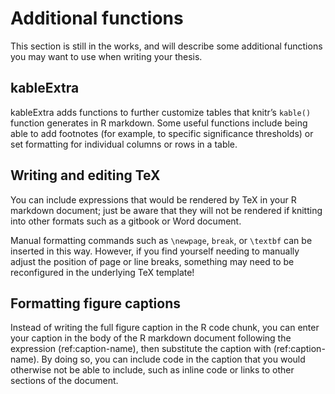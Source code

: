 # Additional functions

This section is still in the works, and will describe some additional functions you may want to use when writing your thesis.

## kableExtra

kableExtra adds functions to further customize tables that knitr's `kable()` 
function generates in R markdown. Some useful functions include being able to
add footnotes (for example, to specific significance thresholds) or set 
formatting for individual columns or rows in a table.

## Writing and editing TeX

You can include expressions that would be rendered by TeX in your R markdown 
document; just be aware that they will not be rendered if knitting into 
other formats such as a gitbook or Word document.

Manual formatting commands such as `\newpage`, `break`, or `\textbf` can be 
inserted in this way. However, if you find yourself needing to manually adjust 
the position of page or line breaks, something may need to be reconfigured in 
the underlying TeX template!

## Formatting figure captions

Instead of writing the full figure caption in the R code chunk, you can enter
your caption in the body of the R markdown document following the expression
(ref:caption-name), then substitute the caption with (ref:caption-name). By
doing so, you can include code in the caption that you would otherwise not be 
able to include, such as inline code or links to other sections of the document.
